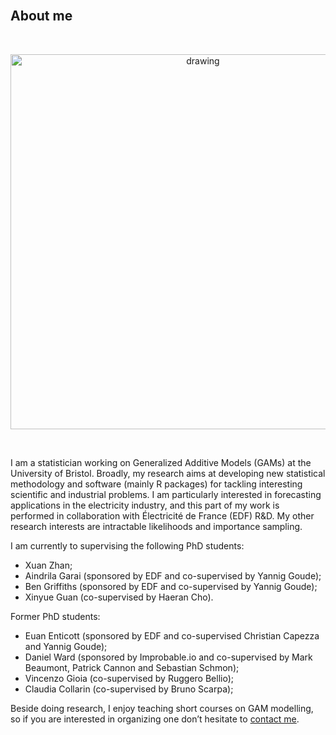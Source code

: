 
<br>
<br>
<br>

## About me

<br>

<center>
<img src="me_serious.jpg" alt="drawing" style="width:600px;"/> 
</center>

<br>

I am a statistician working on Generalized Additive Models (GAMs) at the University of Bristol. Broadly, my research aims at developing new statistical methodology and software (mainly R packages) for tackling interesting scientific and industrial problems. I am particularly interested in forecasting applications in the electricity industry, and this part of my work is performed in collaboration with Électricité de France (EDF) R&D. My other research interests are intractable likelihoods and importance sampling. 

I am currently to supervising the following PhD students:

   - Xuan Zhan;
   - Aindrila Garai (sponsored by EDF and co-supervised by Yannig Goude);
   - Ben Griffiths (sponsored by EDF and co-supervised by Yannig Goude);
   - Xinyue Guan (co-supervised by Haeran Cho).
   
Former PhD students:

   - Euan Enticott (sponsored by EDF and co-supervised Christian Capezza and Yannig Goude);
   - Daniel Ward (sponsored by Improbable.io and co-supervised by Mark Beaumont, Patrick Cannon and Sebastian Schmon);
   - Vincenzo Gioia (co-supervised by Ruggero Bellio);
   - Claudia Collarin (co-supervised by Bruno Scarpa);

Beside doing research, I enjoy teaching short courses on GAM modelling, so if you are interested in organizing one don't hesitate to [contact me](mailto:matteo.fasiolo@gmail.com).

<br>



